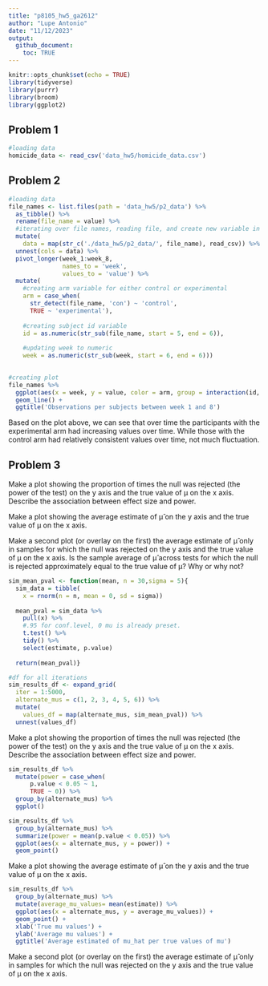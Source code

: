 ```yaml
---
title: "p8105_hw5_ga2612"
author: "Lupe Antonio"
date: "11/12/2023"
output: 
  github_document:
    toc: TRUE
---
```


```r
knitr::opts_chunk$set(echo = TRUE)
library(tidyverse)
library(purrr)
library(broom)
library(ggplot2)
```

## Problem 1

```r
#loading data
homicide_data <- read_csv('data_hw5/homicide_data.csv')
```







## Problem 2

```r
#loading data
file_names <- list.files(path = 'data_hw5/p2_data') %>%
  as_tibble() %>%
  rename(file_name = value) %>%
  #iterating over file names, reading file, and create new variable in df
  mutate(
    data = map(str_c('./data_hw5/p2_data/', file_name), read_csv)) %>%
  unnest(cols = data) %>%
  pivot_longer(week_1:week_8,
               names_to = 'week',
               values_to = 'value') %>%
  mutate(
    #creating arm variable for either control or experimental
    arm = case_when(
      str_detect(file_name, 'con') ~ 'control',
      TRUE ~ 'experimental'),
    
    #creating subject id variable
    id = as.numeric(str_sub(file_name, start = 5, end = 6)),
    
    #updating week to numeric
    week = as.numeric(str_sub(week, start = 6, end = 6)))
  
```


```r
#creating plot
file_names %>%
  ggplot(aes(x = week, y = value, color = arm, group = interaction(id, arm))) +
  geom_line() +
  ggtitle('Observations per subjects between week 1 and 8')
```

Based on the plot above, we can see that over time the participants with the experimental arm had increasing values over time. While those with the control arm had relatively consistent values over time, not much fluctuation. 


## Problem 3

Make a plot showing the proportion of times the null was rejected (the power of the test) on the y axis and the true value of μ on the x axis. Describe the association between effect size and power.

Make a plot showing the average estimate of μ̂ on the y axis and the true value of μ on the x axis. 

Make a second plot (or overlay on the first) the average estimate of μ̂ only in samples for which the null was rejected on the y axis and the true value of μ on the x axis. Is the sample average of μ̂ across tests for which the null is rejected approximately equal to the true value of μ? Why or why not?

```r
sim_mean_pval <- function(mean, n = 30,sigma = 5){
  sim_data = tibble(
    x = rnorm(n = n, mean = 0, sd = sigma))
  
  mean_pval = sim_data %>%
    pull(x) %>%
    #.95 for conf.level, 0 mu is already preset. 
    t.test() %>%
    tidy() %>%
    select(estimate, p.value)
  
  return(mean_pval)}
```

```r
#df for all iterations
sim_results_df <- expand_grid(
  iter = 1:5000,
  alternate_mus = c(1, 2, 3, 4, 5, 6)) %>%
  mutate(
    values_df = map(alternate_mus, sim_mean_pval)) %>%
  unnest(values_df)
```

Make a plot showing the proportion of times the null was rejected (the power of the test) on the y axis and the true value of μ on the x axis. Describe the association between effect size and power. 
```r
sim_results_df %>%
  mutate(power = case_when(
      p.value < 0.05 ~ 1,
      TRUE ~ 0)) %>%
  group_by(alternate_mus) %>%
  ggplot()
```

```r
sim_results_df %>%
  group_by(alternate_mus) %>%
  summarize(power = mean(p.value < 0.05)) %>%
  ggplot(aes(x = alternate_mus, y = power)) +
  geom_point()
```





Make a plot showing the average estimate of μ̂ on the y axis and the true value of μ on the x axis.
```r
sim_results_df %>%
  group_by(alternate_mus) %>%
  mutate(average_mu_values= mean(estimate)) %>%
  ggplot(aes(x = alternate_mus, y = average_mu_values)) +
  geom_point() +
  xlab('True mu values') +
  ylab('Average mu values') +
  ggtitle('Average estimated of mu_hat per true values of mu')
```

Make a second plot (or overlay on the first) the average estimate of μ̂ only in samples for which the null was rejected on the y axis and the true value of μ on the x axis.
```r

```


